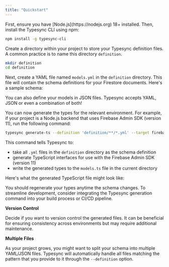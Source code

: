 ```yaml
---
title: "Quickstart"
---
```



<Steps>
  <Step title="Install Typesync CLI">
    First, ensure you have [Node.js](https://nodejs.org) 18+ installed. Then, install the Typesync CLI using npm:

```bash
npm install -g typesync-cli
```

  </Step>
  <Step title="Create your schema">

Create a directory within your project to store your Typesync definition files. A common practice is to name this directory `definition`.

```bash
mkdir definition
cd definition
```

Next, create a YAML file named `models.yml` in the `definition` directory. This file will contain the schema definitions for your Firestore documents. Here's a sample schema:

<Note>
  You can also define your models in JSON files. Typesync accepts YAML, JSON or
  even a combination of both!
</Note>

<ExampleDefinition />

  </Step>
  <Step title="Generate type definitions">

You can now generate the types for the relevant environment. For example, if your project is a Node.js backend that uses Firebase Admin SDK (version 11), run the following command:

```bash
typesync generate-ts --definition 'definition/**/*.yml' --target firebase-admin@11 --outFile models.ts
```

This command tells Typesync to:

- take all `.yml` files in the `definition` directory as the schema definition
- generate TypeScript interfaces for use with the Firebase Admin SDK (version 11)
- write the generated types to the `models.ts` file in the current directory

Here's what the generated TypeScript file might look like:

<ExampleGenerationTSBackend />

  </Step>

  <Step title="Integrate into your development workflow">

You should regenerate your types anytime the schema changes. To streamline development, consider integrating the Typesync generation command into your build process or CI/CD pipeline.

**Version Control**

Decide if you want to version control the generated files. It can be beneficial for ensuring consistency across environments but may require additional maintenance.

**Multiple Files**

As your project grows, you might want to split your schema into multiple YAML/JSON files. Typesync will automatically handle all files matching the pattern that you provide to it through the `--definition` option.

  </Step>
</Steps>
